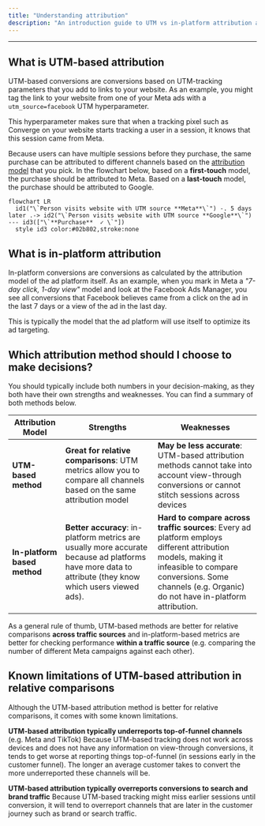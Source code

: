 ```yaml
---
title: "Understanding attribution"
description: "An introduction guide to UTM vs in-platform attribution and how to interpret these numbers"
---
```


---


## What is UTM-based attribution

UTM-based conversions are conversions based on UTM-tracking parameters that you add to links to your website. As an example, you might tag the link to your website from one of your Meta ads with a `utm_source=facebook` UTM hyperparameter. 

This hyperparameter makes sure that when a tracking pixel such as Converge on your website starts tracking a user in a session, it knows that this session came from Meta. 

Because users can have multiple sessions before they purchase, the same purchase can be attributed to different channels based on the [attribution model](/attribution/channels#changing-the-attribution-model-of-your-utm-conversions) that you pick.
In the flowchart below, based on a **first-touch** model, the purchase should be attributed to Meta. Based on a **last-touch** model, the purchase should be attributed to Google.

```mermaid
flowchart LR
  id1("\`Person visits website with UTM source **Meta**\`") -. 5 days later .-> id2("\`Person visits website with UTM source **Google**\`") --- id3(["\`**Purchase**  ✓ \`"])
  style id3 color:#02b802,stroke:none
```

## What is in-platform attribution

In-platform conversions are conversions as calculated by the attribution model of the ad platform itself. 
As an example, when you mark in Meta a _"7-day click, 1-day view"_ model and look at the Facebook Ads Manager, you see all conversions that Facebook believes came from a click on the ad in the last 7 days or a view of the ad in the last day.

This is typically the model that the ad platform will use itself to optimize its ad targeting.

## Which attribution method should I choose to make decisions?

You should typically include both numbers in your decision-making, as they both have their own strengths and weaknesses.
You can find a summary of both methods below.

| Attribution Model | Strengths |  Weaknesses |
| --- | --- | --- |
| **UTM-based method** | **Great for relative comparisons**: UTM metrics allow you to compare all channels based on the same attribution model  | **May be less accurate**: UTM-based attribution methods cannot take into account view-through conversions or cannot stitch sessions across devices |
| **In-platform based method** | **Better accuracy**: in-platform metrics are usually more accurate because ad platforms have more data to attribute (they know which users viewed ads). | **Hard to compare across traffic sources**: Every ad platform employs different attribution models, making it infeasible to compare conversions. Some channels (e.g. Organic) do not have in-platform attribution.

As a general rule of thumb, UTM-based methods are better for relative comparisons **across traffic sources** and in-platform-based metrics are better for checking performance **within a traffic source** (e.g. comparing the number of different Meta campaigns against each other).


## Known limitations of UTM-based attribution in relative comparisons 

Although the UTM-based attribution method is better for relative comparisons, it comes with some known limitations.

**UTM-based attribution typically underreports top-of-funnel channels** (e.g. Meta and TikTok)
Because UTM-based tracking does not work across devices and does not have any information on view-through conversions, it tends to get worse at reporting things top-of-funnel (in sessions early in the customer funnel).
The longer an average customer takes to convert the more underreported these channels will be.

**UTM-based attribution typically overreports conversions to search and brand traffic** 
Because UTM-based tracking might miss earlier sessions until conversion, it will tend to overreport channels that are later in the customer journey such as brand or search traffic.
